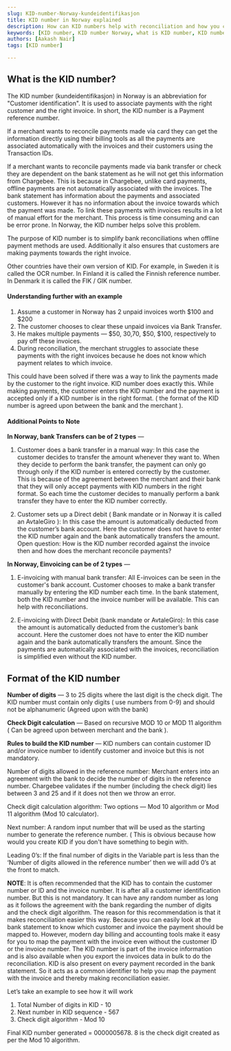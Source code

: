 ```yaml
---
slug: KID-number-Norway-kundeidentifikasjon
title: KID number in Norway explained
description: How can KID numbers help with reconciliation and how you can generate them. Learn what KID numbers are, why they're important, and how to generate them for your business transactions in Norway.
keywords: [KID number, KID number Norway, what is KID number, KID number for businesses, KID number explained, KID number generation, KID number importance, KID number for transactions, Norway payment system, Norwegian banking system]
authors: [Aakash Nair]
tags: [KID number]

---
```



## What is the KID number?

The KID number (kundeidentifikasjon) in Norway is an abbreviation for "Customer identification". It is used to associate payments with the right customer and the right invoice. In short, the KID number is a Payment reference number.

If a merchant wants to reconcile payments made via card they can get the information directly using their billing tools as all the payments are associated automatically with the invoices and their customers using the Transaction IDs.

If a merchant wants to reconcile payments made via bank transfer or check they are dependent on the bank statement as he will not get this information from Chargebee. This is because in Chargebee, unlike card payments, offline payments are not automatically associated with the invoices. The bank statement has information about the payments and associated customers. However it has no information about the invoice towards which the payment was made.  To link these payments with invoices results in a lot of manual effort for the merchant. This process is time consuming and can be error prone. In Norway, the KID number helps solve this problem.

The purpose of KID number is to simplify bank reconciliations when offline payment methods are used. 
Additionally it also ensures that customers are making payments towards the right invoice.

Other countries have their own version of KID. For example, in Sweden it is called the OCR number. In Finland it is called the Finnish reference number. In Denmark it is called the FIK / GIK number.


#### Understanding further with an example


1. Assume a customer in Norway has 2 unpaid invoices worth $100 and $200
2. The customer chooses to clear these unpaid invoices via Bank Transfer.
3. He makes multiple payments — $50, $30,$70, $50, $100, respectively to pay off these invoices.
4. During reconciliation, the merchant struggles to associate these payments with the right invoices because he does not know which payment relates to which invoice.

This could have been solved if there was a way to link the payments made by the customer to the right invoice. KID number does exactly this. While making payments, the customer enters the KID number and the payment is accepted only if a KID number is in the right format. ( the format of the KID number is agreed upon between the bank and the merchant ).

#### Additional Points to Note

**In Norway, bank Transfers can be of 2 types** —

1. Customer does a bank transfer in a manual way: In this case the customer decides to transfer the amount whenever they want to. When they decide to perform the bank transfer, the payment can only go through only if the KID number is entered correctly by the customer. This is because of the agreement between the merchant and their bank that they will only accept payments with KID numbers in the right format. So each time the customer decides to manually perform a bank transfer they have to enter the KID number correctly.

2. Customer sets up a Direct debit ( Bank mandate or in Norway it is called an AvtaleGiro ): In this case the amount is automatically deducted from the customer’s bank account. Here the customer does not have to enter the KID number again and the bank automatically transfers the amount. Open question: How is the KID number recorded against the invoice then and how does the merchant reconcile payments? 


**In Norway, Einvoicing can be of 2 types** —

1. E-invoicing with manual bank transfer: All E-invoices can be seen in the customer's bank account. Customer chooses to make a bank transfer manually by entering the KID number each time. In the bank statement, both the KID number and the invoice number will be available. This can help with reconciliations.


2. E-invoicing with Direct Debit (bank mandate or AvtaleGiro): In this case the amount is automatically deducted from the customer’s bank account. Here the customer does not have to enter the KID number again and the bank automatically transfers the amount. Since the payments are automatically associated with the invoices, reconciliation is simplified even without the KID number.

## Format of the KID number

**Number of digits** — 3 to 25 digits where the last digit is the check digit. The KID number must contain only digits ( use numbers from 0-9) and should not be alphanumeric (Agreed upon with the bank)

**Check Digit calculation** — Based on recursive MOD 10 or MOD 11 algorithm ( Can be agreed upon between merchant and the bank ).

**Rules to build the KID number** — KID numbers can contain customer ID and/or invoice number to identify customer and invoice but this is not mandatory.

Number of digits allowed in the reference number: Merchant enters into an agreement with the bank to decide the number of digits in the reference number. Chargebee validates if the number (including the check digit) lies between 3 and 25 and if it does not then we throw an error.


Check digit calculation algorithm: Two options — Mod 10 algorithm or Mod 11 algorithm (Mod 10 calculator).

Next number: A random input number that will be used as the starting number to generate the reference number. ( This is obvious because how would you create KID if you don't have something to begin with.

Leading 0’s: If the final number of digits in the Variable part is less than the ‘Number of digits allowed in the reference number’ then we will add 0’s at the front to match. 

**NOTE**: It is often recommended that the KID has to contain the customer number or ID and the invoice number. It is after all a customer identification number. But this is not mandatory. It can have any random number as long as it follows the agreement with the bank regarding the number of digits and the check digit algorithm. The reason for this recommendation is that it makes reconciliation easier this way. Because you can easily look at the bank statement to know which customer and invoice the payment should be mapped to. However, modern day billing and accounting tools make it easy for you to map the payment with the invoice even without the customer ID or the invoice number. The KID number is part of the invoice information and is also available when you export the invoices data in bulk to do the reconciliation. KID is also present on every payment recorded in the bank statement. So it acts as a common identifier to help you map the payment with the invoice and thereby making reconciliation easier. 

Let’s take an example to see how it will work

1. Total Number of digits in KID - 10
2. Next number in KID sequence - 567
4. Check digit algorithm - Mod 10

Final KID number generated = 0000005678. 
8 is the check digit created as per the Mod 10 algorithm.



